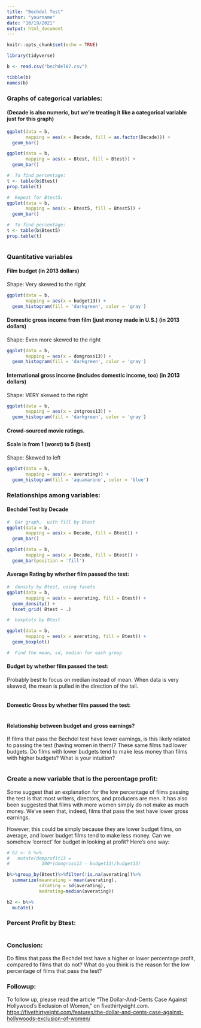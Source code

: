 ```yaml
---
title: "Bechdel Test"
author: "yourname"
date: "10/19/2021"
output: html_document
---
```


```r
knitr::opts_chunk$set(echo = TRUE)

library(tidyverse)

b <- read.csv("bechdel87.csv")

```

```r
tibble(b)
names(b)
```


### Graphs of categorical variables:

####  (Decade is also numeric, but we're treating it like a categorical variable just for this graph)

```r
ggplot(data = b,
       mapping = aes(x = Decade, fill = as.factor(Decade))) + 
  geom_bar()

ggplot(data = b,
       mapping = aes(x = Btest, fill = Btest)) + 
  geom_bar()

#  To find percentage:
t <- table(b$Btest)
prop.table(t)

#  Repeat for Btest5:
ggplot(data = b,
       mapping = aes(x = Btest5, fill = Btest5)) + 
  geom_bar()

#  To find percentage:
t <- table(b$Btest5)
prop.table(t)



```

###  Quantitative variables

####  Film budget (in 2013 dollars)

Shape:  Very skewed to the right

```r
ggplot(data = b,
       mapping = aes(x = budget13)) +
  geom_histogram(fill = 'darkgreen', color = 'gray')
```

#### Domestic gross income from film (just money made in U.S.) (in 2013 dollars)

Shape:  Even more skewed to the right

```r
ggplot(data = b,
       mapping = aes(x = domgross13)) +
  geom_histogram(fill = 'darkgreen', color = 'gray')
```


#### International gross income (includes domestic income, too) (in 2013 dollars)

Shape:  VERY skewed to the right

```r
ggplot(data = b,
       mapping = aes(x = intgross13)) +
  geom_histogram(fill = 'darkgreen', color = 'gray')
```

#### Crowd-sourced movie ratings.
#### Scale is from 1 (worst) to 5 (best)

Shape:  Skewed to left

```r
ggplot(data = b,
       mapping = aes(x = averating)) +
  geom_histogram(fill = 'aquamarine', color = 'blue')
```

### Relationships among variables:

#### Bechdel Test by Decade

```r

#  Bar graph,  with fill by Btest
ggplot(data = b,
       mapping = aes(x = Decade, fill = Btest)) +
  geom_bar()

ggplot(data = b,
       mapping = aes(x = Decade, fill = Btest)) +
  geom_bar(position = 'fill')
```

#### Average Rating by whether film passed the test:

```r

#  density by Btest, using facets
ggplot(data = b,
       mapping = aes(x = averating, fill = Btest)) +
  geom_density() +
  facet_grid( Btest ~ .)

#  boxplots by Btest

ggplot(data = b,
       mapping = aes(x = averating, fill = Btest)) +
  geom_boxplot()

#  Find the mean, sd, median for each group

```

#### Budget by whether film passed the test:

Probably best to focus on median instead of mean.  When data is very skewed, the mean is pulled in the direction of the tail.

```r


```

#### Domestic Gross by whether film passed the test:


```r

```

####  Relationship between budget and gross earnings?

If films that pass the Bechdel test have lower earnings, is this likely related to passing the test (having women in them)?   These same films had lower budgets.  Do films with lower budgets tend to make less money than films with higher budgets?   What is your intuition? 

```r


```

### Create a new variable that is the percentage profit:

Some suggest that an explanation for the low percentage of films passing the test is that most writers, directors, and producers are men.  It has also been suggested that films with more women simply do not make as much money.  We’ve seen that, indeed, films that pass the test have lower gross earnings.   

However, this could be simply because they are lower budget films, on average, and lower budget films tend to make less money.  Can we somehow ‘correct’ for budget in looking at profit?  Here’s one way:  


```r
# b2 <- b %>% 
#   mutate(domprofit13 = 
#            100*(domgross13 - budget13)/budget13)

b%>%group_by(Btest)%>%filter(!is.na(averating))%>%
  summarize(meanrating = mean(averating),
            sdrating = sd(averating),
            medrating=median(averating))

b2 <- b%>%
  mutate()
```

### Percent Profit by Btest:


```r

```

###  Conclusion: 

Do films that pass the Bechdel test have a higher or lower percentage profit, compared to films that do not?  What do you think is the reason for the low percentage of films that pass the test? 

### Followup: 

To follow up, please read the article “The Dollar-And-Cents Case Against Hollywood’s Exclusion of Women,” on fivethirtyeight.com.  <https://fivethirtyeight.com/features/the-dollar-and-cents-case-against-hollywoods-exclusion-of-women/>
